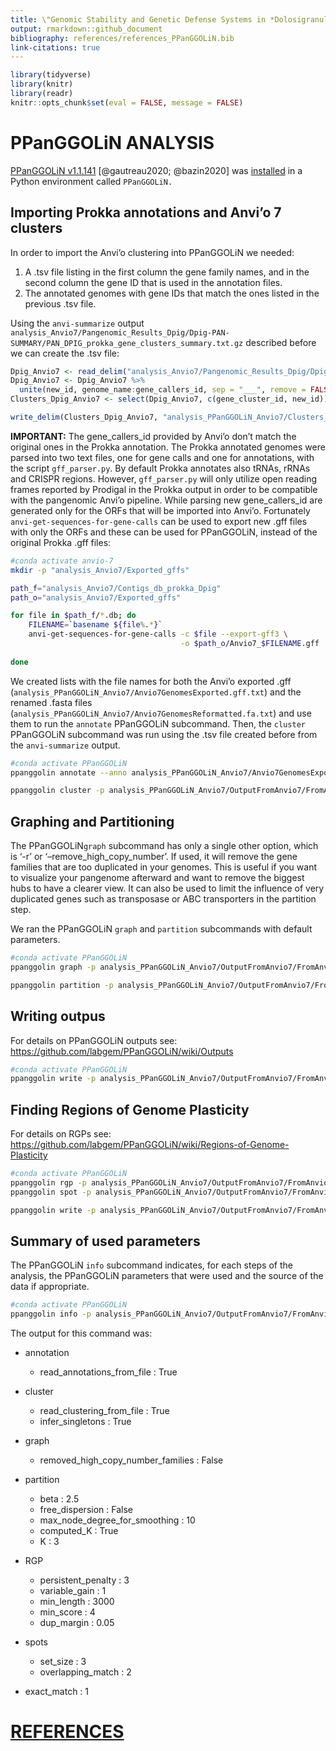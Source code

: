 ```yaml
---
title: \"Genomic Stability and Genetic Defense Systems in *Dolosigranulum pigrum* a Candidate Beneficial Bacterium from the Human Microbiome\" Supplemental Methods
output: rmarkdown::github_document
bibliography: references/references_PPanGGOLiN.bib
link-citations: true
---
```


```r
library(tidyverse)
library(knitr)
library(readr)
knitr::opts_chunk$set(eval = FALSE, message = FALSE)
```

# PPanGGOLiN ANALYSIS

[PPanGGOLiN v1.1.141](https://github.com/labgem/PPanGGOLiN/releases) [@gautreau2020; @bazin2020] was [installed](https://github.com/labgem/PPanGGOLiN/wiki/Installation) in a Python environment called `PPanGGOLiN.`

## Importing Prokka annotations and Anvi'o 7 clusters

In order to import the Anvi'o clustering into PPanGGOLiN we needed:

1.  A .tsv file listing in the first column the gene family names, and in the second column the gene ID that is used in the annotation files.
2.  The annotated genomes with gene IDs that match the ones listed in the previous .tsv file.

Using the `anvi-summarize` output `analysis_Anvio7/Pangenomic_Results_Dpig/Dpig-PAN-SUMMARY/PAN_DPIG_prokka_gene_clusters_summary.txt.gz` described before we can create the .tsv file:

```r
Dpig_Anvio7 <- read_delim("analysis_Anvio7/Pangenomic_Results_Dpig/Dpig-PAN-SUMMARY/PAN_DPIG_prokka_gene_clusters_summary.txt.gz", "\t")
Dpig_Anvio7 <- Dpig_Anvio7 %>% 
  unite(new_id, genome_name:gene_callers_id, sep = "___", remove = FALSE)
Clusters_Dpig_Anvio7 <- select(Dpig_Anvio7, c(gene_cluster_id, new_id))
```

```r
write_delim(Clusters_Dpig_Anvio7, "analysis_PPanGGOLiN_Anvio7/Clusters_Dpig_Anvio7.tsv", col_names=FALSE)
```

**IMPORTANT:** The gene_callers_id provided by Anvi'o don't match the original ones in the Prokka annotation. The Prokka annotated genomes were parsed into two text files, one for gene calls and one for annotations, with the script `gff_parser.py`. By default Prokka annotates also tRNAs, rRNAs and CRISPR regions. However, `gff_parser.py` will only utilize open reading frames reported by Prodigal in the Prokka output in order to be compatible with the pangenomic Anvi'o pipeline. While parsing new gene_callers_id are generated only for the ORFs that will be imported into Anvi'o. Fortunately `anvi-get-sequences-for-gene-calls` can be used to export new .gff files with only the ORFs and these can be used for PPanGGOLiN, instead of the original Prokka .gff files:

```bash
#conda activate anvio-7
mkdir -p "analysis_Anvio7/Exported_gffs"

path_f="analysis_Anvio7/Contigs_db_prokka_Dpig"
path_o="analysis_Anvio7/Exported_gffs"

for file in $path_f/*.db; do
    FILENAME=`basename ${file%.*}`
    anvi-get-sequences-for-gene-calls -c $file --export-gff3 \
                                      -o $path_o/Anvio7_$FILENAME.gff
      
done
```

We created lists with the file names for both the Anvi'o exported .gff (`analysis_PPanGGOLiN_Anvio7/Anvio7GenomesExported.gff.txt`) and the renamed .fasta files (`analysis_PPanGGOLiN_Anvio7/Anvio7GenomesReformatted.fa.txt`) and use them to run the `annotate` PPanGGOLiN subcommand. Then, the `cluster` PPanGGOLiN subcommand was run using the .tsv file created before from the `anvi-summarize` output.

```bash
#conda activate PPanGGOLiN
ppanggolin annotate --anno analysis_PPanGGOLiN_Anvio7/Anvio7GenomesExported.gff.txt --fasta analysis_PPanGGOLiN_Anvio7/Anvio7GenomesReformatted.fa.txt -o analysis_PPanGGOLiN_Anvio7/OutputFromAnvio7 --basename FromAnvio7

ppanggolin cluster -p analysis_PPanGGOLiN_Anvio7/OutputFromAnvio7/FromAnvio7.h5 --clusters analysis_PPanGGOLiN_Anvio7/Clusters_Dpig_Anvio7.tsv --infer_singletons
```

## Graphing and Partitioning

The PPanGGOLiN`graph` subcommand has only a single other option, which is '-r' or '--remove_high_copy_number'. If used, it will remove the gene families that are too duplicated in your genomes. This is useful if you want to visualize your pangenome afterward and want to remove the biggest hubs to have a clearer view. It can also be used to limit the influence of very duplicated genes such as transposase or ABC transporters in the partition step.

We ran the PPanGGOLiN `graph` and `partition` subcommands with default parameters.

```bash
#conda activate PPanGGOLiN
ppanggolin graph -p analysis_PPanGGOLiN_Anvio7/OutputFromAnvio7/FromAnvio7.h5

ppanggolin partition -p analysis_PPanGGOLiN_Anvio7/OutputFromAnvio7/FromAnvio7.h5
```

## Writing outpus

For details on PPanGGOLiN outputs see: <https://github.com/labgem/PPanGGOLiN/wiki/Outputs>

```bash
#conda activate PPanGGOLiN
ppanggolin write -p analysis_PPanGGOLiN_Anvio7/OutputFromAnvio7/FromAnvio7.h5 -o analysis_PPanGGOLiN_Anvio7/OutputFromAnvio7 --light_gexf --gexf  --csv --Rtab --stats --partitions --projection --families_tsv -f
```

## Finding Regions of Genome Plasticity

For details on RGPs see: <https://github.com/labgem/PPanGGOLiN/wiki/Regions-of-Genome-Plasticity>

```bash
#conda activate PPanGGOLiN
ppanggolin rgp -p analysis_PPanGGOLiN_Anvio7/OutputFromAnvio7/FromAnvio7.h5
ppanggolin spot -p analysis_PPanGGOLiN_Anvio7/OutputFromAnvio7/FromAnvio7.h5 --draw_hotspots -o analysis_PPanGGOLiN_Anvio7/OutputFromAnvio7/spots

ppanggolin write -p analysis_PPanGGOLiN_Anvio7/OutputFromAnvio7/FromAnvio7.h5 -o analysis_PPanGGOLiN_Anvio7/OutputFromAnvio7 --regions --spots -f
```

## Summary of used parameters

The PPanGGOLiN `info` subcommand indicates, for each steps of the analysis, the PPanGGOLiN parameters that were used and the source of the data if appropriate.

```bash
#conda activate PPanGGOLiN
ppanggolin info -p analysis_PPanGGOLiN_Anvio7/OutputFromAnvio7/FromAnvio7.h5 --parameters
```

The output for this command was:

-   annotation

    -   read_annotations_from_file : True

-   cluster

    -   read_clustering_from_file : True
    -   infer_singletons : True

-   graph

    -   removed_high_copy_number_families : False

-   partition

    -   beta : 2.5
    -   free_dispersion : False
    -   max_node_degree_for_smoothing : 10
    -   computed_K : True
    -   K : 3

-   RGP

    -   persistent_penalty : 3
    -   variable_gain : 1
    -   min_length : 3000
    -   min_score : 4
    -   dup_margin : 0.05

-   spots

    -   set_size : 3
    -   overlapping_match : 2

-   exact_match : 1


# [REFERENCES]{.ul}
